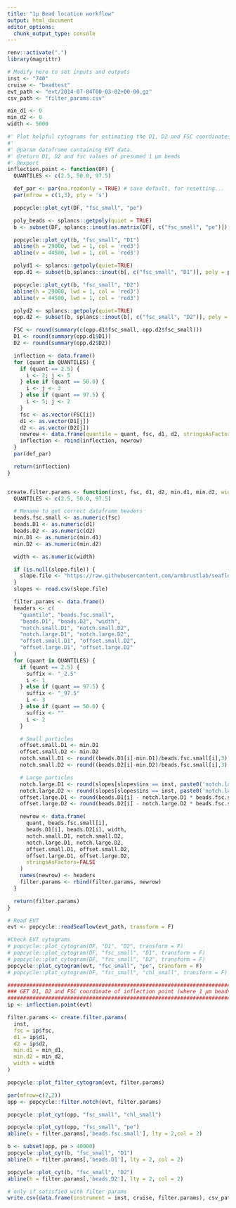```yaml
---
title: "1µ Bead location workflow"
output: html_document
editor_options: 
  chunk_output_type: console
---
```


```r
renv::activate(".")
library(magrittr)
```

```r
# Modify here to set inputs and outputs
inst <- "740"
cruise <- "beadtest"
evt_path <- "evt/2014-07-04T00-03-02+00-00.gz"
csv_path <- "filter_params.csv"

min_d1 <- 0
min_d2 <- 0
width <- 5000
```

```r
#' Plot helpful cytograms for estimating the D1, D2 and FSC coordinates of the inflection point (corresponds to location of 1µm beads).
#'
#' @param dataframe containing EVT data.
#' @return D1, D2 and fsc values of presumed 1 µm beads
#' @export
inflection.point <- function(DF) {
  QUANTILES <- c(2.5, 50.0, 97.5)

  def_par <- par(no.readonly = TRUE) # save default, for resetting...
  par(mfrow = c(1,3), pty = 's')

  popcycle::plot_cyt(DF, "fsc_small", "pe")

  poly_beads <- splancs::getpoly(quiet = TRUE)
  b <- subset(DF, splancs::inout(as.matrix(DF[, c("fsc_small", "pe")]), poly = poly_beads, bound = TRUE, quiet = TRUE))

  popcycle::plot_cyt(b, "fsc_small", "D1")
  abline(h = 29000, lwd = 1, col = 'red3')
  abline(v = 44500, lwd = 1, col = 'red3')

  polyd1 <- splancs::getpoly(quiet=TRUE)
  opp.d1 <- subset(b,splancs::inout(b[, c("fsc_small", "D1")], poly = polyd1, bound = TRUE, quiet = TRUE))

  popcycle::plot_cyt(b, "fsc_small", "D2")
  abline(h = 29000, lwd = 1, col = 'red3')
  abline(v = 44500, lwd = 1, col = 'red3')

  polyd2 <- splancs::getpoly(quiet=TRUE)
  opp.d2 <- subset(b, splancs::inout(b[, c("fsc_small", "D2")], poly = polyd2, bound = TRUE, quiet = TRUE))

  FSC <- round(summary(c(opp.d1$fsc_small, opp.d2$fsc_small)))
  D1 <- round(summary(opp.d1$D1))
  D2 <- round(summary(opp.d2$D2))

  inflection <- data.frame()
  for (quant in QUANTILES) {
    if (quant == 2.5) {
      i <- 2; j <- 5
    } else if (quant == 50.0) {
      i <- j <- 3
    } else if (quant == 97.5) {
      i <- 5; j <- 2
    }
    fsc <- as.vector(FSC[i])
    d1 <- as.vector(D1[j])
    d2 <- as.vector(D2[j])
    newrow <- data.frame(quantile = quant, fsc, d1, d2, stringsAsFactors = FALSE)
    inflection <- rbind(inflection, newrow)
  }
  par(def_par)

  return(inflection)
}


create.filter.params <- function(inst, fsc, d1, d2, min.d1, min.d2, width = width, slope.file = NULL) {
  QUANTILES <- c(2.5, 50.0, 97.5)

  # Rename to get correct dataframe headers
  beads.fsc.small <- as.numeric(fsc)
  beads.D1 <- as.numeric(d1)
  beads.D2 <- as.numeric(d2)
  min.D1 <- as.numeric(min.d1)
  min.D2 <- as.numeric(min.d2)

  width <- as.numeric(width)

  if (is.null(slope.file)) {
    slope.file <- "https://raw.githubusercontent.com/armbrustlab/seaflow-virtualcore/master/1.bead_calibration/seaflow_filter_slopes.csv"
  }
  slopes <- read.csv(slope.file)

  filter.params <- data.frame()
  headers <- c(
    "quantile", "beads.fsc.small",
    "beads.D1", "beads.D2", "width",
    "notch.small.D1", "notch.small.D2",
    "notch.large.D1", "notch.large.D2",
    "offset.small.D1", "offset.small.D2",
    "offset.large.D1", "offset.large.D2"
  )
  for (quant in QUANTILES) {
    if (quant == 2.5) {
      suffix <- "_2.5"
      i <- 1
    } else if (quant == 97.5) {
      suffix <- "_97.5"
      i <- 3
    } else if (quant == 50.0) {
      suffix <- ""
      i <- 2
    }

    # Small particles
    offset.small.D1 <- min.D1
    offset.small.D2 <- min.D2
    notch.small.D1 <- round((beads.D1[i]-min.D1)/beads.fsc.small[i],3)
    notch.small.D2 <- round((beads.D2[i]-min.D2)/beads.fsc.small[i],3)

    # Large particles
    notch.large.D1 <- round(slopes[slopes$ins == inst, paste0('notch.large.D1', suffix)], 3)
    notch.large.D2 <- round(slopes[slopes$ins == inst, paste0('notch.large.D2', suffix)], 3)
    offset.large.D1 <- round(beads.D1[i] - notch.large.D1 * beads.fsc.small[i])
    offset.large.D2 <- round(beads.D2[i] - notch.large.D2 * beads.fsc.small[i])

    newrow <- data.frame(
      quant, beads.fsc.small[i],
      beads.D1[i], beads.D2[i], width,
      notch.small.D1, notch.small.D2,
      notch.large.D1, notch.large.D2,
      offset.small.D1, offset.small.D2,
      offset.large.D1, offset.large.D2,
      stringsAsFactors=FALSE
    )
    names(newrow) <- headers
    filter.params <- rbind(filter.params, newrow)
  }

  return(filter.params)
}
```

```r
# Read EVT
evt <- popcycle::readSeaflow(evt_path, transform = F)
```

```r
#Check EVT cytograms
# popcycle::plot_cytogram(DF, "D1", "D2", transform = F)
# popcycle::plot_cytogram(DF, "fsc_small", "D1", transform = F)
# popcycle::plot_cytogram(DF, "fsc_small", "D2", transform = F)
popcycle::plot_cytogram(evt, "fsc_small", "pe", transform = F)
# popcycle::plot_cytogram(DF, "fsc_small", "chl_small", transform = F)
```

```r
################################################################################
### GET D1, D2 and FSC coordinate of inflection point (where 1 µm beads are) ###
################################################################################
ip <- inflection.point(evt)
```

```r
filter.params <- create.filter.params(
  inst,
  fsc = ip$fsc,
  d1 = ip$d1,
  d2 = ip$d2,
  min.d1 = min_d1,
  min.d2 = min_d2,
  width = width
)
```

```r
popcycle::plot_filter_cytogram(evt, filter.params)
```

```r
par(mfrow=c(2,2))
opp <- popcycle::filter.notch(evt, filter.params)

popcycle::plot_cyt(opp, "fsc_small", "chl_small")

popcycle::plot_cyt(opp, "fsc_small", "pe")
abline(v = filter.params[,'beads.fsc.small'], lty = 2,col = 2)

b <- subset(opp, pe > 40000)
popcycle::plot_cyt(b, "fsc_small", "D1")
abline(h = filter.params[,'beads.D1'], lty = 2, col = 2)

popcycle::plot_cyt(b, "fsc_small", "D2")
abline(h = filter.params[,'beads.D2'], lty = 2, col = 2)
```

```r
# only if satisfied with filter params
write.csv(data.frame(instrument = inst, cruise, filter.params), csv_path, quote = F, row.names = F)
```